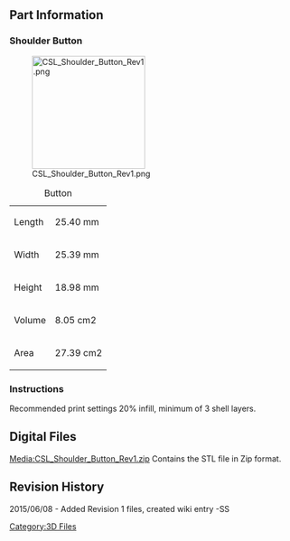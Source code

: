 {{Tutorial|
 bgcolor = #00F|
 fgcolor = #FFF|
 name = CS:L Shoulder Button|
 image = [[File:CSL_Logo.jpg|200px]]|
 category = 3D Files Part Archive|
 creators = Steele Smith ([[User:Steele|Steele]])|
 contributors = Andrew Radovich |
 date = June 08, 2015|
 updated  = June 08, 2015|
 note = STL files for 3D printing only.|
 
}} 

<br> 

== Part Information  ==
 

=== Shoulder Button ===
[[File:CSL_Shoulder_Button_Rev1.png|200px]]

{| class="wikitable"
|+Button
|-
|Length
|25.40 mm
|-
|Width
|25.39 mm
|-
|Height
|18.98 mm
|-
|Volume 
|8.05 cm2
|-
|Area
|27.39 cm2
|}


=== Instructions  ===
Recommended print settings 20% infill, minimum of 3 shell layers.

== Digital Files<br>  ==
[[Media:CSL_Shoulder_Button_Rev1.zip]] Contains the STL file in Zip format.<br>


== Revision History  ==

2015/06/08 - Added Revision 1 files, created wiki entry -SS

[[Category:3D Files]]
